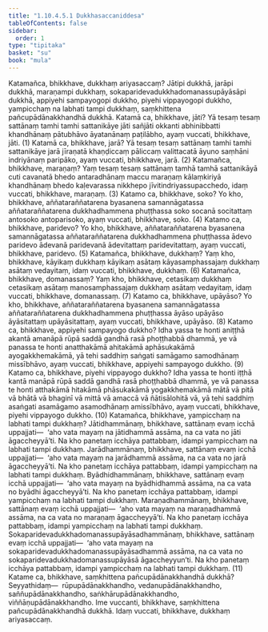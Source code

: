 ```yaml
---
title: "1.10.4.5.1 Dukkhasaccaniddesa"
tableOfContents: false
sidebar:
  order: 1
type: "tipitaka"
basket: "su"
book: "mula"
---
```



<DynamicBreadcrumb />

<Division number="120" book="mula" bookNo="9" page="82">

<Paragraph number="395" book="mula">
Katamañca, bhikkhave, dukkhaṃ ariyasaccaṃ? Jātipi dukkhā, jarāpi dukkhā, maraṇampi dukkhaṃ, sokaparidevadukkhadomanassupāyāsāpi dukkhā, appiyehi sampayogopi dukkho, piyehi vippayogopi dukkho, yampicchaṃ na labhati tampi dukkhaṃ, saṃkhittena pañcupādānakkhandhā dukkhā.
</Paragraph>

</Division>
<Division number="121" book="mula" bookNo="9" page="82">

<Paragraph number="396" book="mula">
Katamā ca, bhikkhave, jāti? Yā tesaṃ tesaṃ sattānaṃ tamhi tamhi sattanikāye jāti sañjāti okkanti abhinibbatti khandhānaṃ pātubhāvo āyatanānaṃ paṭilābho, ayaṃ vuccati, bhikkhave, jāti. (1)
</Paragraph>

</Division>
<Division number="122" book="mula" bookNo="9" page="82">

<Paragraph number="397" book="mula">
Katamā ca, bhikkhave, jarā? Yā tesaṃ tesaṃ sattānaṃ tamhi tamhi sattanikāye jarā jīraṇatā khaṇḍiccaṃ pāliccaṃ valittacatā āyuno saṃhāni indriyānaṃ paripāko, ayaṃ vuccati, bhikkhave, jarā. (2)
</Paragraph>

</Division>
<Division number="123" book="mula" bookNo="9" page="82">

<Paragraph number="398" book="mula">
Katamañca, bhikkhave, maraṇaṃ? Yaṃ tesaṃ tesaṃ sattānaṃ tamhā tamhā sattanikāyā cuti cavanatā bhedo antaradhānaṃ maccu maraṇaṃ kālaṃkiriyā khandhānaṃ bhedo kaḷevarassa nikkhepo jīvitindriyassupacchedo, idaṃ vuccati, bhikkhave, maraṇaṃ. (3)
</Paragraph>

</Division>
<Division number="124" book="mula" bookNo="9" page="83">

<Paragraph number="399" book="mula">
Katamo ca, bhikkhave, soko? Yo kho, bhikkhave, aññataraññatarena byasanena samannāgatassa aññataraññatarena dukkhadhammena phuṭṭhassa soko socanā socitattaṃ antosoko antoparisoko, ayaṃ vuccati, bhikkhave, soko. (4)
</Paragraph>

</Division>
<Division number="125" book="mula" bookNo="9" page="83">

<Paragraph number="400" book="mula">
Katamo ca, bhikkhave, paridevo? Yo kho, bhikkhave, aññataraññatarena byasanena samannāgatassa aññataraññatarena dukkhadhammena phuṭṭhassa ādevo paridevo ādevanā paridevanā ādevitattaṃ paridevitattaṃ, ayaṃ vuccati, bhikkhave, paridevo. (5)
</Paragraph>

</Division>
<Division number="126" book="mula" bookNo="9" page="83">

<Paragraph number="401" book="mula">
Katamañca, bhikkhave, dukkhaṃ? Yaṃ kho, bhikkhave, kāyikaṃ dukkhaṃ kāyikaṃ asātaṃ kāyasamphassajaṃ dukkhaṃ asātaṃ vedayitaṃ, idaṃ vuccati, bhikkhave, dukkhaṃ. (6)
</Paragraph>

</Division>
<Division number="127" book="mula" bookNo="9" page="83">

<Paragraph number="402" book="mula">
Katamañca, bhikkhave, domanassaṃ? Yaṃ kho, bhikkhave, cetasikaṃ dukkhaṃ cetasikaṃ asātaṃ manosamphassajaṃ dukkhaṃ asātaṃ vedayitaṃ, idaṃ vuccati, bhikkhave, domanassaṃ. (7)
</Paragraph>

</Division>
<Division number="128" book="mula" bookNo="9" page="83">

<Paragraph number="403" book="mula">
Katamo ca, bhikkhave, upāyāso? Yo kho, bhikkhave, aññataraññatarena byasanena samannāgatassa aññataraññatarena dukkhadhammena phuṭṭhassa āyāso upāyāso āyāsitattaṃ upāyāsitattaṃ, ayaṃ vuccati, bhikkhave, upāyāso. (8)
</Paragraph>

</Division>
<Division number="129" book="mula" bookNo="9" page="83">

<Paragraph number="404" book="mula">
Katamo ca, bhikkhave, appiyehi sampayogo dukkho? Idha yassa te honti aniṭṭhā akantā amanāpā rūpā saddā gandhā rasā phoṭṭhabbā dhammā, ye vā panassa te honti anatthakāmā ahitakāmā aphāsukakāmā ayogakkhemakāmā, yā tehi saddhiṃ saṅgati samāgamo samodhānaṃ missībhāvo, ayaṃ vuccati, bhikkhave, appiyehi sampayogo dukkho. (9)
</Paragraph>

</Division>
<Division number="130" book="mula" bookNo="9" page="83">

<Paragraph number="405" book="mula">
Katamo ca, bhikkhave, piyehi vippayogo dukkho? Idha yassa te honti iṭṭhā kantā manāpā rūpā saddā gandhā rasā phoṭṭhabbā dhammā, ye vā panassa te honti atthakāmā hitakāmā phāsukakāmā yogakkhemakāmā mātā vā pitā vā bhātā vā bhaginī vā mittā vā amaccā vā ñātisālohitā vā, yā tehi saddhiṃ asaṅgati asamāgamo asamodhānaṃ amissībhāvo, ayaṃ vuccati, bhikkhave, piyehi vippayogo dukkho. (10)
</Paragraph>

</Division>
<Division number="131" book="mula" bookNo="9" page="84">

<Paragraph number="406" book="mula">
Katamañca, bhikkhave, yampicchaṃ na labhati tampi dukkhaṃ? Jātidhammānaṃ, bhikkhave, sattānaṃ evaṃ icchā uppajjati—  ‘aho vata mayaṃ na jātidhammā assāma, na ca vata no jāti āgaccheyyā’ti. Na kho panetaṃ icchāya pattabbaṃ, idampi yampicchaṃ na labhati tampi dukkhaṃ. Jarādhammānaṃ, bhikkhave, sattānaṃ evaṃ icchā uppajjati—  ‘aho vata mayaṃ na jarādhammā assāma, na ca vata no jarā āgaccheyyā’ti. Na kho panetaṃ icchāya pattabbaṃ, idampi yampicchaṃ na labhati tampi dukkhaṃ. Byādhidhammānaṃ, bhikkhave, sattānaṃ evaṃ icchā uppajjati—  ‘aho vata mayaṃ na byādhidhammā assāma, na ca vata no byādhi āgaccheyyā’ti. Na kho panetaṃ icchāya pattabbaṃ, idampi yampicchaṃ na labhati tampi dukkhaṃ. Maraṇadhammānaṃ, bhikkhave, sattānaṃ evaṃ icchā uppajjati—  ‘aho vata mayaṃ na maraṇadhammā assāma, na ca vata no maraṇaṃ āgaccheyyā’ti. Na kho panetaṃ icchāya pattabbaṃ, idampi yampicchaṃ na labhati tampi dukkhaṃ. Sokaparidevadukkhadomanassupāyāsadhammānaṃ, bhikkhave, sattānaṃ evaṃ icchā uppajjati—  ‘aho vata mayaṃ na sokaparidevadukkhadomanassupāyāsadhammā assāma, na ca vata no sokaparidevadukkhadomanassupāyāsā āgaccheyyun’ti. Na kho panetaṃ icchāya pattabbaṃ, idampi yampicchaṃ na labhati tampi dukkhaṃ. (11)
</Paragraph>

</Division>
<Division number="132" book="mula" bookNo="9" page="84">

<Paragraph number="407" book="mula">
Katame ca, bhikkhave, saṃkhittena pañcupādānakkhandhā dukkhā? Seyyathidaṃ—  rūpupādānakkhandho, vedanupādānakkhandho, saññupādānakkhandho, saṅkhārupādānakkhandho, viññāṇupādānakkhandho. Ime vuccanti, bhikkhave, saṃkhittena pañcupādānakkhandhā dukkhā. Idaṃ vuccati, bhikkhave, dukkhaṃ ariyasaccaṃ.
</Paragraph>
</Division>